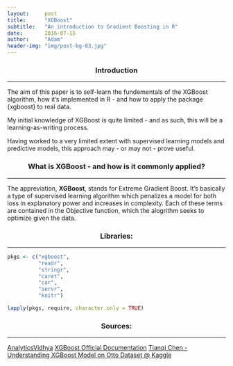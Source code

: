 ```yaml
---
layout:     post
title:      "XGBoost"
subtitle:   "An introduction to Gradient Boosting in R"
date:       2016-07-15
author:     "Adam"
header-img: "img/post-bg-03.jpg"
---
```

<center><h3> Introduction </h3></center>
<hr>

The aim of this paper is to self-learn the fundementals of the XGBoost algorithm, how it's implemented in R - and how to apply the package {xgboost} to real data. 

My initial knowledge of XGBoost is quite limited - and as such, this will be a learning-as-writing process. 

Having worked to a very limited extent with supervised learning models and predictive models, this approach may - or may not - prove useful.

<center><h3> What is XGBoost - and how is it commonly applied? </h3></center>
<hr>

The appreviation, <b>XGBoost</b>, stands for Extreme Gradient Boost. It's basically a type of supervised learning algorithm which penalizes a model for both loss in explanatory power and increases in complexity. Each of these terms are contained in the Objective function, which the alogrithm seeks to optimize given the data. 

<center><h3> Libraries: </h3></center>
<hr>

```r
pkgs <- c("xgboost",
          "readr",
          "stringr",
          "caret",
          "car",
          "servr",
          "knitr")
```

```r
lapply(pkgs, require, character.only = TRUE)
```

<center><h3> Sources: </h3></center>
<hr>

[AnalyticsVidhya](http://www.analyticsvidhya.com/blog/2016/01/xgboost-algorithm-easy-steps/)
[XGBoost Official Documentation](http://xgboost.readthedocs.io/en/latest/model.html)
[Tianqi Chen - Understanding XGBoost Model on Otto Dataset @ Kaggle](https://www.kaggle.com/tqchen/otto-group-product-classification-challenge/understanding-xgboost-model-on-otto-data)
